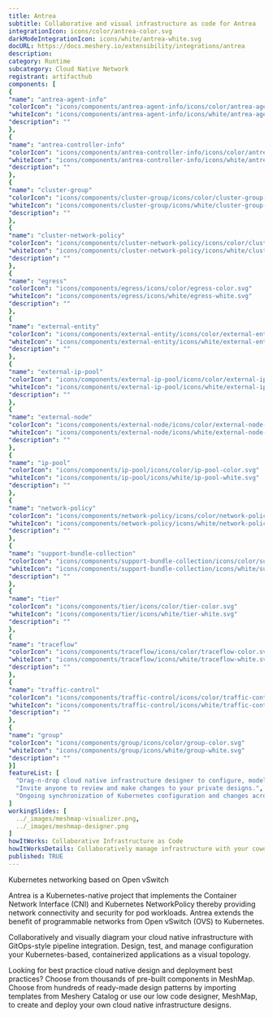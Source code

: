 ```yaml
---
title: Antrea
subtitle: Collaborative and visual infrastructure as code for Antrea
integrationIcon: icons/color/antrea-color.svg
darkModeIntegrationIcon: icons/white/antrea-white.svg
docURL: https://docs.meshery.io/extensibility/integrations/antrea
description: 
category: Runtime
subcategory: Cloud Native Network
registrant: artifacthub
components: [
{
"name": "antrea-agent-info"
"colorIcon": "icons/components/antrea-agent-info/icons/color/antrea-agent-info-color.svg"
"whiteIcon": "icons/components/antrea-agent-info/icons/white/antrea-agent-info-white.svg"
"description": ""
},
{
"name": "antrea-controller-info"
"colorIcon": "icons/components/antrea-controller-info/icons/color/antrea-controller-info-color.svg"
"whiteIcon": "icons/components/antrea-controller-info/icons/white/antrea-controller-info-white.svg"
"description": ""
},
{
"name": "cluster-group"
"colorIcon": "icons/components/cluster-group/icons/color/cluster-group-color.svg"
"whiteIcon": "icons/components/cluster-group/icons/white/cluster-group-white.svg"
"description": ""
},
{
"name": "cluster-network-policy"
"colorIcon": "icons/components/cluster-network-policy/icons/color/cluster-network-policy-color.svg"
"whiteIcon": "icons/components/cluster-network-policy/icons/white/cluster-network-policy-white.svg"
"description": ""
},
{
"name": "egress"
"colorIcon": "icons/components/egress/icons/color/egress-color.svg"
"whiteIcon": "icons/components/egress/icons/white/egress-white.svg"
"description": ""
},
{
"name": "external-entity"
"colorIcon": "icons/components/external-entity/icons/color/external-entity-color.svg"
"whiteIcon": "icons/components/external-entity/icons/white/external-entity-white.svg"
"description": ""
},
{
"name": "external-ip-pool"
"colorIcon": "icons/components/external-ip-pool/icons/color/external-ip-pool-color.svg"
"whiteIcon": "icons/components/external-ip-pool/icons/white/external-ip-pool-white.svg"
"description": ""
},
{
"name": "external-node"
"colorIcon": "icons/components/external-node/icons/color/external-node-color.svg"
"whiteIcon": "icons/components/external-node/icons/white/external-node-white.svg"
"description": ""
},
{
"name": "ip-pool"
"colorIcon": "icons/components/ip-pool/icons/color/ip-pool-color.svg"
"whiteIcon": "icons/components/ip-pool/icons/white/ip-pool-white.svg"
"description": ""
},
{
"name": "network-policy"
"colorIcon": "icons/components/network-policy/icons/color/network-policy-color.svg"
"whiteIcon": "icons/components/network-policy/icons/white/network-policy-white.svg"
"description": ""
},
{
"name": "support-bundle-collection"
"colorIcon": "icons/components/support-bundle-collection/icons/color/support-bundle-collection-color.svg"
"whiteIcon": "icons/components/support-bundle-collection/icons/white/support-bundle-collection-white.svg"
"description": ""
},
{
"name": "tier"
"colorIcon": "icons/components/tier/icons/color/tier-color.svg"
"whiteIcon": "icons/components/tier/icons/white/tier-white.svg"
"description": ""
},
{
"name": "traceflow"
"colorIcon": "icons/components/traceflow/icons/color/traceflow-color.svg"
"whiteIcon": "icons/components/traceflow/icons/white/traceflow-white.svg"
"description": ""
},
{
"name": "traffic-control"
"colorIcon": "icons/components/traffic-control/icons/color/traffic-control-color.svg"
"whiteIcon": "icons/components/traffic-control/icons/white/traffic-control-white.svg"
"description": ""
},
{
"name": "group"
"colorIcon": "icons/components/group/icons/color/group-color.svg"
"whiteIcon": "icons/components/group/icons/white/group-white.svg"
"description": ""
}]
featureList: [
  "Drag-n-drop cloud native infrastructure designer to configure, model, and deploy your workloads.",
  "Invite anyone to review and make changes to your private designs.",
  "Ongoing synchronization of Kubernetes configuration and changes across any number of clusters."
]
workingSlides: [
  ../_images/meshmap-visualizer.png,
  ../_images/meshmap-designer.png
]
howItWorks: Collaborative Infrastructure as Code
howItWorksDetails: Collaboratively manage infrastructure with your coworkers synchronously sharing the same designs.
published: TRUE
---
```

<p>
Kubernetes networking based on Open vSwitch
</p>
<p>Antrea is a Kubernetes-native project that implements the Container Network Interface (CNI) and Kubernetes NetworkPolicy thereby providing network connectivity and security for pod workloads. Antrea extends the benefit of programmable networks from Open vSwitch (OVS) to Kubernetes.</p><p>
    Collaboratively and visually diagram your cloud native infrastructure with GitOps-style pipeline integration. Design, test, and manage configuration your Kubernetes-based, containerized applications as a visual topology.
</p>
<p>
    Looking for best practice cloud native design and deployment best practices? Choose from thousands of pre-built components in MeshMap. Choose from hundreds of ready-made design patterns by importing templates from Meshery Catalog or use our low code designer, MeshMap, to create and deploy your own cloud native infrastructure designs.
</p>
